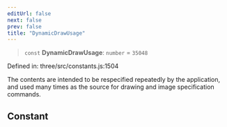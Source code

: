 ```yaml
---
editUrl: false
next: false
prev: false
title: "DynamicDrawUsage"
---
```


> `const` **DynamicDrawUsage**: `number` = `35048`

Defined in: three/src/constants.js:1504

The contents are intended to be respecified repeatedly by the application, and
used many times as the source for drawing and image specification commands.

## Constant
